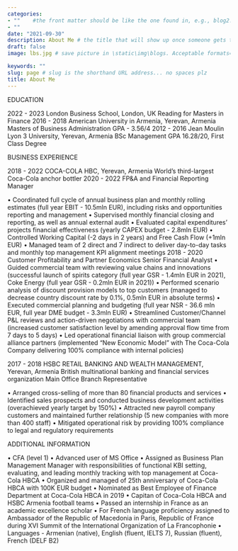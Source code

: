 ```yaml
---
categories:  
- ""    #the front matter should be like the one found in, e.g., blog2.md. It cannot be like the normal Rmd we used
- ""
date: "2021-09-30"
description: About Me # the title that will show up once someone gets to this page
draft: false
image: lbs.jpg # save picture in \static\img\blogs. Acceptable formats= jpg, jpeg, or png . Your iPhone pics wont work

keywords: ""
slug: page # slug is the shorthand URL address... no spaces plz
title: About Me
---
```

  
EDUCATION

2022 - 2023 London Business School, London, UK
Reading for Masters in Finance
2016 - 2018 American University in Armenia, Yerevan, Armenia
Masters of Business Administration GPA - 3.56/4
2012 - 2016 Jean Moulin Lyon 3 University, Yerevan, Armenia
BSc Management
GPA 16.28/20, First Class Degree

BUSINESS EXPERIENCE

2018 - 2022 COCA-COLA HBC, Yerevan, Armenia
World's third-largest Coca-Cola anchor bottler 2020 - 2022 FP&A and Financial Reporting Manager

• Coordinated full cycle of annual business plan and monthly rolling estimates (full year EBIT - 10.5mln EUR), including risks and opportunities reporting and management
• Supervised monthly financial closing and reporting, as well as annual external audit
• Evaluated capital expenditures' projects financial effectiveness (yearly CAPEX budget - 2.8mln EUR)
• Controlled Working Capital (-2 days in 2 years) and Free Cash Flow (+1mln EUR)
• Managed team of 2 direct and 7 indirect to deliver day-to-day tasks and monthly top management KPI alignment meetings
2018 - 2020 Customer Profitability and Partner Economics Senior Financial Analyst
• Guided commercial team with reviewing value chains and innovations (successful launch of spirits category (full year GSR - 1.4mln EUR in 2021), Coke Energy (full year GSR - 0.2mln EUR in 2021))
• Performed scenario analysis of discount provision models to top customers (managed to decrease country discount rate by 0.1%, 0.5mln EUR in absolute terms)
• Executed commercial planning and budgeting (full year NSR - 36.6 mln EUR, full year DME budget - 3.3mln EUR)
• Streamlined Customer/Channel P&L reviews and action-driven negotiations with commercial team (increased customer satisfaction level by amending approval flow time from 7 days to 5 days)
• Led operational financial liaison with group commercial alliance partners (implemented "New Economic Model" with The Coca-Cola Company delivering 100% compliance with internal policies)

2017 - 2018 HSBC RETAIL BANKING AND WEALTH MANAGEMENT, Yerevan, Armenia
British multinational banking and financial services organization Main Office Branch Representative

• Arranged cross-selling of more than 80 financial products and services
• Identified sales prospects and conducted business development activities (overachieved yearly target by 150%)
• Attracted new payroll company customers and maintained further relationship (5 new companies with more than 400 staff)
• Mitigated operational risk by providing 100% compliance to legal and regulatory requirements

ADDITIONAL INFORMATION

• CFA (level 1)
• Advanced user of MS Office
• Assigned as Business Plan Management Manager with responsibilities of functional KBI setting, evaluating, and leading monthly tracking with top management at Coca-Cola HBCA
• Organized and managed of 25th anniversary of Coca-Cola HBCA with 100K EUR budget
• Nominated as Best Employee of Finance Department at Coca-Cola HBCA in 2019
• Capitan of Coca-Cola HBCA and HSBC Armenia football teams
• Passed an internship in France as an academic excellence scholar
• For French language proficiency assigned to Ambassador of the Republic of Macedonia in Paris, Republic of France during XVI Summit of the International Organization of La Francophonie
• Languages - Armenian (native), English (fluent, IELTS 7), Russian (fluent), French (DELF B2)